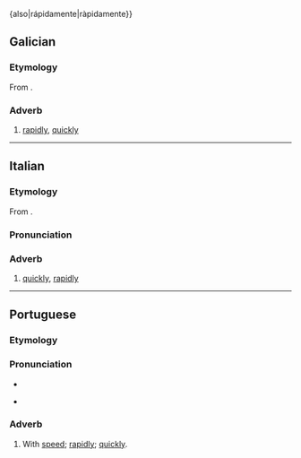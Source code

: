 {also|rápidamente|ràpidamente}}

==Galician==

===Etymology===
From {{suffix|gl|rápido|mente}}.

===Adverb===
{{gl-adv}}

# [[rapidly]], [[quickly]]

----

==Italian==

===Etymology===
From {{suffix|it|rapido|mente}}.

===Pronunciation===
{{it-pr|rapidaménte}}

===Adverb===
{{it-adv}}

# [[quickly]], [[rapidly]]
#: {{ant|it|lentamente}}

----

==Portuguese==

===Etymology===
{{pt-etym-mente|rápido|rápida}}

===Pronunciation===
* {{rhymes|pt|ẽtɨ|s=5}}
{{pt-IPA|rápidamente}}
* {{hyphenation|pt|ra|pi|da|men|te}}

===Adverb===
{{pt-adv|sup=rapidissimamente}}

# With [[speed]]; [[rapidly]]; [[quickly]].
#: {{syn|pt|depressa|rápido|vapt vupt|q3=informal}}
#: {{ant|pt|devagar|lentamente|vagarosamente}}
